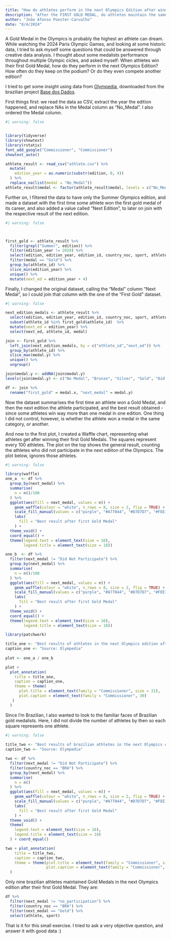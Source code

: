 ```yaml
---
title: "How do athletes perform in the next Olympics Edition after winning their first Gold Medal?"
description: "After the FIRST GOLD MEDAL, do athletes maintain the same result in the enxt Olympics edition"
author: "João Afonso Poester-Carvalho"
date: "8/4/2024"
---
```



A Gold Medal in the Olympics is probably the highest an athlete can dream. While watching the 2024 Paris Olympic Games, and looking at some historic data, I tried to ask myself some questions that could be answered through creative data analysis. I thought about some medalists performance throughout multiple Olympic cicles, and asked myself: When athletes win their first Gold Medal, how do they perform in the next Olympics Edition? How often do they keep on the podium? Or do they even compete another edition?

I tried to get some insight using data from [Olympedia](https://basedosdados.org/dataset/62f8cb83-ac37-48be-874b-b94dd92d3e2b?table=567b1ccd-d8c2-4616-bacb-cf5c0e7b8d89), downloaded from the brazilian project [Base dos Dados](https://basedosdados.org/).

First things first: we read the data as CSV, extract the year the edition happened, and replace NAs in the Medal column as "No_Medal". I also ordered the Medal column. 

``` r
#| warning: false


library(tidyverse)
library(showtext)
library(rstatix)
font_add_google("Commissioner", "Commissioner")
showtext_auto()

athlete_result <- read_csv("athlete.csv") %>%
  mutate(
    edition_year = as.numeric(substr(edition, 0, 4))
  ) %>%
  replace_na(list(medal = "No_Medal"))
athlete_result$medal <- factor(athlete_result$medal, levels = c("No_Medal", "Bronze", "Silver", "Gold"), ordered = TRUE) 
``` 

Further on, I filtered the data to have only the Summer Olympics edition, and made a dataset with the first time some athlete won the first gold medal of its career, and also added a value called "Next Edition", to later on join with the respective result of the next edition.


``` r
#| warning: false



first_gold <- athlete_result %>%
  filter(grepl("Summer", edition)) %>%
  filter(edition_year != 2020) %>%
  select(edition, edition_year, edition_id, country_noc, sport, athlete, athlete_id, medal, position) %>%
  filter(medal == "Gold") %>%
  group_by(athlete_id) %>%
  slice_min(edition_year) %>%
  unique() %>%
  mutate(next_ed = edition_year + 4)
```


Finally, I changed the original dataset, calling the "Medal" column "Next Medal", so I could join that column with the one of the "First Gold" dataset. 


``` r
#| warning: false

next_edition_medals <- athlete_result %>%
  select(edition, edition_year, edition_id, country_noc, sport, athlete, athlete_id, medal, position) %>%
  subset(athlete_id %in% first_gold$athlete_id)  %>%
  mutate(next_ed = edition_year) %>%
  select(next_ed, athlete_id, medal) 

join <- first_gold %>%
  left_join(next_edition_medals, by = c("athlete_id","next_ed")) %>%
  group_by(athlete_id) %>%
  slice_max(medal.y) %>%
  unique() %>%
  ungroup() 

join$medal.y <- addNA(join$medal.y)
levels(join$medal.y) <- c("No Medal", "Bronze", "Silver", "Gold", "Did Not Participate")

df <- join %>%
  rename("first_gold" = medal.x, "next_medal" = medal.y)

```

Now the dataset summarises the first time an athlete won a Gold Medal, and then the next edition the athlete participated, and the best result obtained - since some athletes win way more than one medal in one edition. One thing I did not control, however, is whether the athlete won a medal in the same category, or another. 

And now to the first plot, I created a Waffle chart, representing what athletes get after winning their first Gold Medals. The squares represent every 100 athletes. The plot on the top shows the general result, counting the athletes who did not participate in the next ediiton of the Olympics. The plot below, ignores those athletes. 

``` r
#| warning: false

library(waffle)
one_a  <- df %>%
  group_by(next_medal) %>%
  summarise(
    n = n()/100
  ) %>%
  ggplot(aes(fill = next_medal, values = n)) +
    geom_waffle(colour = "white", n_rows = 8, size = 2, flip = TRUE) +
    scale_fill_manual(values = c("purple", "#A77044", "#D7D7D7", "#FEE101", "red"))  +
    labs(
      fill = "Best result after first Gold Medal"
    ) +
  theme_void() +
  coord_equal() +
  theme(legend.text = element_text(size = 16),
        legend.title = element_text(size = 18))

one_b  <- df %>%
  filter(next_medal != "Did Not Participate") %>%
  group_by(next_medal) %>%
  summarise(
    n = n()/100
  ) %>%
  ggplot(aes(fill = next_medal, values = n)) +
    geom_waffle(colour = "white", n_rows = 8, size = 2, flip = TRUE) +
    scale_fill_manual(values = c("purple", "#A77044", "#D7D7D7", "#FEE101"))  +
    labs(
      fill = "Best result after first Gold Medal"
    ) +
  theme_void() +
  coord_equal() +
  theme(legend.text = element_text(size = 16),
        legend.title = element_text(size = 18))

library(patchwork)

title_one <- "Best results of athletes in the next Olympics edition after their first Gold Medal"
caption_one <- "Source: Olympedia"
 
plot <- one_a / one_b 

plot +
  plot_annotation(
    title = title_one,
    caption = caption_one,
    theme = theme(
      plot.title = element_text(family = "Commissioner", size = 21),
      plot.caption = element_text(family = "Commissioner", 30)
   )
  ) 

```

Since I'm Brazilian, I also wanted to look to the familiar faces of Brazilian gold medalists. Here, I did not divide the number of athletes by then so each square represents one athlete. 

```r
#| warning: false
 
title_two <- "Best results of brazilian athletes in the next Olympics edition after their first Gold Medal"
caption_two <- "Source: Olympedia"

two <- df %>%
  filter(next_medal != "Did Not Participate") %>%
  filter(country_noc == "BRA") %>%
  group_by(next_medal) %>%
  summarise(
    n = n()
  ) %>%
  ggplot(aes(fill = next_medal, values = n)) +
    geom_waffle(colour = "white", n_rows = 8, size = 2, flip = TRUE) +
    scale_fill_manual(values = c("purple", "#A77044", "#D7D7D7", "#FEE101"))  +
    labs(
      fill = "Best result after first Gold Medal"
    ) +
  theme_void() +
  theme(
    legend.text = element_text(size = 16),
    legend.title = element_text(size = 18)
  ) + coord_equal()

two + plot_annotation(
    title = title_two,
    caption = caption_two,
    theme = theme(plot.title = element_text(family = "Commissioner", size = 21),
                  plot.caption = element_text(family = "Commissioner", 30))
  )
```

Only nine brazilian athletes maintained Gold Medals in the next Olympics edition after their first Gold Medal. They are:

``` r
df %>%
  filter(next_medal != "no_participation") %>%
  filter(country_noc == "BRA") %>%
  filter(next_medal == "Gold") %>%
  select(athlete, sport)

```

That is it for this small exercise. I tried to ask a very objective question, and answer it with good data :)


